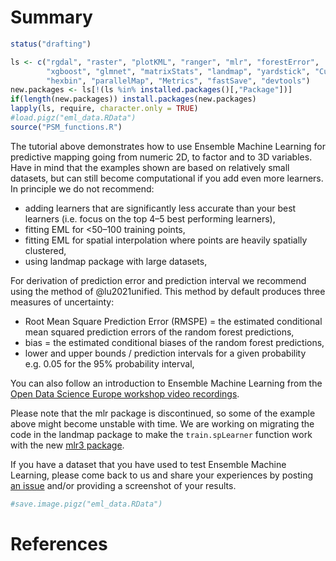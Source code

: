 # Summary

```r
status("drafting")
```

```r
ls <- c("rgdal", "raster", "plotKML", "ranger", "mlr", "forestError", 
        "xgboost", "glmnet", "matrixStats", "landmap", "yardstick", "Cubist", 
        "hexbin", "parallelMap", "Metrics", "fastSave", "devtools")
new.packages <- ls[!(ls %in% installed.packages()[,"Package"])]
if(length(new.packages)) install.packages(new.packages)
lapply(ls, require, character.only = TRUE)
#load.pigz("eml_data.RData")
source("PSM_functions.R")
```

The tutorial above demonstrates how to use Ensemble Machine Learning for predictive 
mapping going from numeric 2D, to factor and to 3D variables. Have in mind that 
the examples shown are based on relatively small datasets, but can still become 
computational if you add even more learners. In principle we do not recommend:
  
- adding learners that are significantly less accurate than your best learners (i.e. focus on the top 4–5 best performing learners),  
- fitting EML for <50–100 training points,
- fitting EML for spatial interpolation where points are heavily spatially clustered,
- using landmap package with large datasets,

For derivation of prediction error and prediction interval we recommend using the 
method of @lu2021unified. This method by default produces three measures of uncertainty:
  
- Root Mean Square Prediction Error (RMSPE) = the estimated conditional mean squared prediction errors of the random forest predictions,  
- bias = the estimated conditional biases of the random forest predictions,  
- lower and upper bounds / prediction intervals for a given probability e.g. 0.05 for the 95% probability interval,  

You can also follow an introduction to Ensemble Machine Learning from the [Open Data Science Europe workshop video recordings](https://av.tib.eu/series/1146/opendatascience+europe+workshop+2021).

Please note that the mlr package is discontinued, so some of the example above might become unstable with time. We are working on migrating the code in the landmap package to make the `train.spLearner` function work with the new [mlr3 package](https://mlr3.mlr-org.com/).

If you have a dataset that you have used to test Ensemble Machine Learning, please come back to us and share your experiences by posting [an issue](https://github.com/Envirometrix/landmap/issues) and/or providing a screenshot of your results.

```r
#save.image.pigz("eml_data.RData")
```

# References